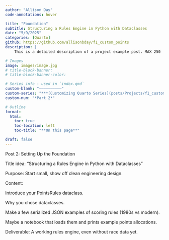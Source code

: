 ```yaml
---
author: "Allison Day"
code-annotations: hover

title: "Foundation"
subtitle: Structuring a Rules Engine in Python with Dataclasses
date: "5/9/2025"
categories: [Quarto]
github: https://github.com/allisonbday/f1_custom_points
description: |
    This is a detailed description of a project example post. MAX 250

# Images
image: images/image.jpg
# title-block-banner:
# title-block-banner-color:

# Series info - used in `index.qmd`
custom-blank: "——————————"
custom-series: "***[Customizing Quarto Series](posts/Projects/f1_custom_points/index_project.qmd)***" #todo: make this an index variable
custom-num: "*Part 2*"

# Outline
format: 
  html: 
    toc: true 
    toc-location: left 
    toc-title: "**On this page**" 

draft: false
---
```


Post 2: Setting Up the Foundation

Title idea: "Structuring a Rules Engine in Python with Dataclasses"

Purpose: Start small, show off clean engineering design.

Content:

Introduce your PointsRules dataclass.

Why you chose dataclasses.

Make a few serialized JSON examples of scoring rules (1980s vs modern).

Maybe a notebook that loads them and prints example points allocations.

Deliverable: A working rules engine, even without race data yet.
